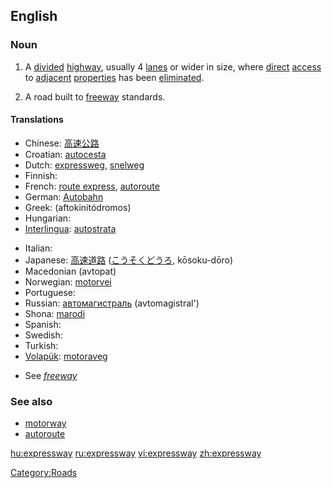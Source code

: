 ==English==
{{wikipedia}}

===Noun===
{{en-noun}}

# {{context|parts of the US}} A [[divide]]d [[highway]], usually 4 [[lane]]s or wider in size, where [[direct]] [[access]] to [[adjacent]] [[properties]] has been [[eliminated]].
# {{context|Canada|New Zealand|parts of the US}} A road built to [[freeway]] standards.

====Translations====
{{trans-top|a divided highway where direct access to adjacent properties has been eliminated}}
* Chinese: [[高速公路]]
* Croatian: [[autocesta]]
* Dutch: [[expressweg]], [[snelweg]]
* Finnish: {{t-|fi|moottoritie}}
* French: [[route express]], [[autoroute]]
* German: [[Autobahn]]
* Greek: {{t|el|αυτοκινητόδρομος|m|sc=Grek}} (aftokinitódromos)
* Hungarian: {{t|hu|autópálya}}
* [[Interlingua]]: [[autostrata]]
{{trans-mid}}
* Italian: {{t-|it|superstrada}}
* Japanese: [[高速道路]] ([[こうそくどうろ]], kōsoku-dōro)
* Macedonian {{t-|mk|автопат}} (avtopat)
* Norwegian: [[motorvei]]
* Portuguese: {{t-|pt|auto-estrada}}
* Russian: [[автомагистраль]] (avtomagistral')
* Shona: [[marodi]]
* Spanish: {{t-|es|autopista}}
* Swedish: {{t-|se|motorväg}}
* Turkish: {{t-|tr|otoyol}}
* [[Volapük]]: [[motoraveg]]
{{trans-bottom}}

{{trans-top|a road built to freeway standards}}
* See ''[[freeway]]''
{{trans-bottom}}

===See also===
*[[motorway]]
*[[autoroute]]

[[Category:Roads]]

[[hu:expressway]]
[[ru:expressway]]
[[vi:expressway]]
[[zh:expressway]]